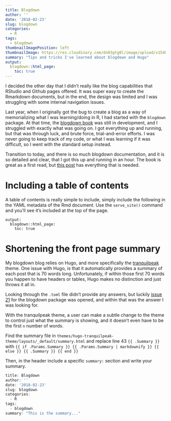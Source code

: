 ```yaml
---
title: Blogdown
author: ''
date: '2018-02-23'
slug: blogdown
categories:
  - R
tags: 
  - blogdown
thumbnailImagePosition: left
thumbnailImage: https://res.cloudinary.com/dn83gtg0l/image/upload/v1548284056/blog.jpg
summary: "Tips and tricks I've learned about blogdown and Hugo"
output:
  blogdown::html_page:
    toc: true
---
```



I decided the other day that I didn't really like the blog capabilities that RStudio and Github pages offered. It was super easy to create the Rmarkdown documents, but in the end, the design was limited and I was struggling with some internal navigation issues. 

Last year, when I originally got the bug to create a blog as a way of memorializing what I was learning/doing in R, I had started with the ```blogdown``` package. At that time, the [blogdown book](https://bookdown.org/yihui/blogdown/){target="_blank"} was still in development, and I struggled with exactly what was going on. I got everything up and running, but that was through luck, and brute force, trial-and-error efforts. I was never going to keep track of my code, or what I was learning if it was difficult, so I went with the standard setup instead. 

Transition to today, and there is so much blogdown documentation, and it is so detailed and clear, that I got this up and running in an hour. The book is great as a first read, but [this post](https://alison.rbind.io/post/up-and-running-with-blogdown/){target="_blank"} has everything that is needed. 

# Including a table of contents

A table of contents is really simple to include, simply include the following in the YAML metadata of the Rmd document. Use the `serve_site()` command and you'll see it's included at the top of the page. 

```
output:
  blogdown::html_page:
    toc: true
```

# Shortening the front page summary

My blogdown blog relies on Hugo, and more specifically the [tranquilpeak](https://themes.gohugo.io/hugo-tranquilpeak-theme/){target="_blank"} theme. One issue with Hugo, is that it automatically provides a summary of each post that is 70 words long. Unfortunately, if within those first 70 words you happen to have headers or tables, Hugo makes no distinction and just throws it all in. 

Looking through the `.toml` file didn't provide any answers, but luckily [issue 21](https://github.com/rstudio/blogdown/issues/21){target="_blank"} for the blogdown package was opened, and within that was the answer I was looking for. 

With the tranquilpeak theme, a user can make a subtle change to the theme to control just what the summary is showing, and it doesn't even have to be the first `n` number of words. 

Find the summary file in `themes/hugo-tranquilpeak-theme/layouts/_default/summary.html` and replace line 43 `{{ .Summary }}` with 
`{{ if .Params.Summary }} {{ .Params.Summary | markdownify }} {{ else }} {{ .Summary }} {{ end }}`

Then, in the header include a specific `summary:` section and write your summary. 

```r
title: Blogdown
author: ''
date: '2018-02-23'
slug: blogdown
categories:
  - R
tags: 
  - blogdown
summary: "This is the summary..."


```



